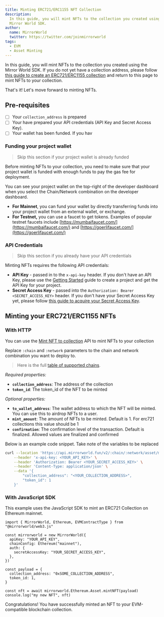 ```yaml
---
title: Minting ERC721/ERC1155 NFT Collection
description:
  In this guide, you will mint NFTs to the collection you created using the
  Mirror World SDK.
author:
  name: MirrorWorld
  twitter: https://twitter.com/joinmirrorworld
tags:
  - EVM
  - Asset Minting
---
```


In this guide, you will mint NFTs to the collection you created using the Mirror
World SDK. If you do not yet have a collection address, please follow
[this guide to create an ERC721/ERC1155 collection](/guides/how-to-create-evm-nft-collection)
and return to this page to mint NFTs to your collection.

That's it! Let's move forward to minting NFTs.

## Pre-requisites

- [ ] Your `collection_address` is prepared
- [ ] Your have prepared your API credentials (API Key and Secret Access Key).
- [ ] Your wallet has been funded. If you hav

### Funding your project wallet

> Skip this section if your project wallet is already funded

Before minting NFTs to your collection, you need to make sure that your project
wallet is funded with enough funds to pay the gas fee for deployment.

You can see your project wallet on the top-right of the developer dashboard when
you select the Chain/Network combination on the developer dashboard.

- **For Mainnet**, you can fund your wallet by directly transferring funds into
  your project wallet from an external wallet, or exchange.
- **For Testnet,** you can use a faucet to get tokens. Examples of popular
  testnet faucets include [https://mumbaifaucet.com/](https://mumbaifaucet.com/)
  and [https://goerlifaucet.com/](https://goerlifaucet.com/)

### API Credentials

> Skip this section if you already have your API credentials

Minting NFTs requires the following API credentials:

- **API Key** - passed in to the `x-api-key` header. If you don't have an API
  Key, please use the
  [Getting Started](/overview/development-guide/projects#creating-a-project)
  guide to create a project and get the API Key for your project.
- **Secret Access Key** - passed into the
  `Authorization: Bearer <SECRET_ACCESS_KEY>` header. If you don't have your
  Secret Access Key yet, please follow
  [this guide to acquire your Secret Access Key](/overview/development-guide/developer-dashboard#secret-access-key-management).

## Minting your ERC721/ERC1155 NFTs

### With HTTP

You can use the
[Mint NFT to collection](https://developer.mirrorworld.fun/#8f4d519f-a0dd-4710-aab0-cc11579bdca0)
API to mint NFTs to your collection

Replace `:chain` and `:network` parameters to the chain and network combination
you want to deploy to.

> Here is the full
> [table of supported chains](https://developer.mirrorworld.fun/#multichain-support-matrix).

_Required properties:_

- **`collection_address`**: The address of the collection
- **`token_id`**: The token_id of the NFT to be minted

_Optional properties:_

- **`to_wallet_address`**: The wallet address to which the NFT will be minted.
  You can use this to airdrop NFTs to a user.
- **`mint_amount`**: The amount of NFTs to be minted. Default is 1. For erc721
  collections this value should be 1
- **`confirmation`**: The confirmation level of the transaction. Default is
  finalized. Allowed values are finalized and confirmed

Below is an example code snippet. Take note of the variables to be replaced

```bash
curl --location 'https://api.mirrorworld.fun/v2/:chain/:network/asset/mint/nft' \
    --header 'x-api-key: <YOUR_API_KEY>' \
    --header 'Authorization: Bearer <YOUR_SECRET_ACCESS_KEY>' \
    --header 'Content-Type: application/json' \
    --data '{
        "collection_address": "<YOUR_COLLECTION_ADDRESS>",
        "token_id": 1
    }'
```

### With JavaScript SDK

This example uses the JavaScript SDK to mint an ERC721 Collection on Ethereum
mainnet.

```tsx
import { MirrorWorld, Ethereum, EVMContractType } from "@mirrorworld/web3.js"

const mirrorworld = new MirrorWorld({
  apiKey: "YOUR_API_KEY",
  chainConfig: Ethereum("mainnet"),
  auth: {
    secretAccessKey: "YOUR_SECRET_ACCESS_KEY",
  },
})

const payload = {
  collection_address: "0xSOME_COLLECTION_ADDRESS",
  token_id: 1,
}

const nft = await mirrorworld.Ethereum.Asset.mintNFT(payload)
console.log("my new NFT", nft)
```

Congratulations! You have successfully minted an NFT to your EVM-compatible
blockchain collection.
